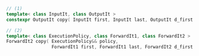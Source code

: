 ```cpp
// (1)
template< class InputIt, class OutputIt >
constexpr OutputIt copy( InputIt first, InputIt last, OutputIt d_first );

// (2)
template< class ExecutionPolicy, class ForwardIt1, class ForwardIt2 >
ForwardIt2 copy( ExecutionPolicy&& policy,
                 ForwardIt1 first, ForwardIt1 last, ForwardIt2 d_first );
```
